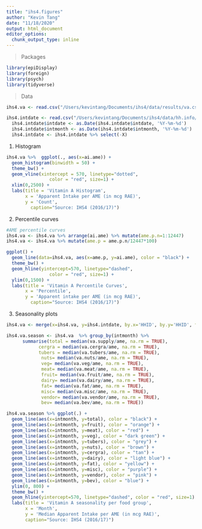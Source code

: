 ```yaml
---
title: "ihs4.figures"
author: "Kevin Tang"
date: "11/18/2020"
output: html_document
editor_options: 
  chunk_output_type: inline
---
```

> Packages

```r
library(epiDisplay)
library(foreign)
library(psych)
library(tidyverse)
```

>Data

```r
ihs4.va <- read.csv("/Users/kevintang/Documents/ihs4/data/results/va.csv")

ihs4.intdate <- read.csv("/Users/kevintang/Documents/ihs4/data/hh.info/intdate.csv")
  ihs4.intdate$intdate <- as.Date(ihs4.intdate$intdate, '%Y-%m-%d')
  ihs4.intdate$intmonth <- as.Date(ihs4.intdate$intmonth, '%Y-%m-%d')
  ihs4.intdate <- ihs4.intdate %>% select(-X)
```

1. Histogram

```r
ihs4.va %>%  ggplot(., aes(x=ai.ame)) + 
  geom_histogram(binwidth = 50) +
  theme_bw() +
  geom_vline(xintercept = 570, linetype="dotted", 
                color = "red", size=1) +
  xlim(0,2500) +
  labs(title = 'Vitamin A Histogram',
       x = 'Apparent Intake per AME (in mcg RAE)',
       y = 'Count',
         caption="Source: IHS4 (2016/17)")
```


2. Percentile curves

```r
#AME percentile curves
ihs4.va <- ihs4.va %>% arrange(ai.ame) %>% mutate(ame.p.n=1:12447)
ihs4.va <- ihs4.va %>% mutate(ame.p = ame.p.n/12447*100)

ggplot() +
  geom_line(data=ihs4.va, aes(x=ame.p, y=ai.ame), color = "black") +
  theme_bw() + 
  geom_hline(yintercept=570, linetype="dashed", 
                color = "red", size=1) +
  ylim(0,1500) +
  labs(title = 'Vitamin A Percentile Curves',
       x = 'Percentile',
       y = 'Apparent intake per AME (in mcg RAE)',
         caption="Source: IHS4 (2016/17)")
```


3. Seasonality plots

```r
ihs4.va <- merge(x=ihs4.va, y=ihs4.intdate, by.x='HHID', by.y='HHID', fill=-9999, all.x = TRUE)

ihs4.va.season <- ihs4.va  %>% group_by(intmonth) %>%
      summarise(total = median(va.supply/ame, na.rm = TRUE),
            cergra = median(va.cergra/ame, na.rm = TRUE),
            tubers = median(va.tubers/ame, na.rm = TRUE),
             nuts= median(va.nuts/ame, na.rm = TRUE),
             veg= median(va.veg/ame, na.rm = TRUE),
             meat= median(va.meat/ame, na.rm = TRUE),
             fruit= median(va.fruit/ame, na.rm = TRUE),
             dairy= median(va.dairy/ame, na.rm = TRUE),
             fat= median(va.fat/ame, na.rm = TRUE),
             misc= median(va.misc/ame, na.rm = TRUE),
             vendor= median(va.vendor/ame, na.rm = TRUE),
             bev= median(va.bev/ame, na.rm = TRUE))

ihs4.va.season %>% ggplot(.) +
  geom_line(aes(x=intmonth, y=total), color = "black") +
  geom_line(aes(x=intmonth, y=fruit), color = "orange") +
  geom_line(aes(x=intmonth, y=meat), color = "red") +
  geom_line(aes(x=intmonth, y=veg), color = "dark green") +
  geom_line(aes(x=intmonth, y=tubers), color = "grey") +
  geom_line(aes(x=intmonth, y=nuts), color = "brown") +
  geom_line(aes(x=intmonth, y=cergra), color = "tan") +
  geom_line(aes(x=intmonth, y=dairy), color = "light blue") +
  geom_line(aes(x=intmonth, y=fat), color = "yellow") +
  geom_line(aes(x=intmonth, y=misc), color = "purple") +
  geom_line(aes(x=intmonth, y=vendor), color = "pink") +
  geom_line(aes(x=intmonth, y=bev), color = "blue") +
  ylim(0, 800) +
  theme_bw() +
  geom_hline(yintercept=570, linetype="dashed", color = "red", size=1) +
  labs(title = 'Vitamin A seasonality per food group',
       x = 'Month',
       y = 'Median Apparent Intake per AME (in mcg RAE)',
       caption="Source: IHS4 (2016/17)")
```

